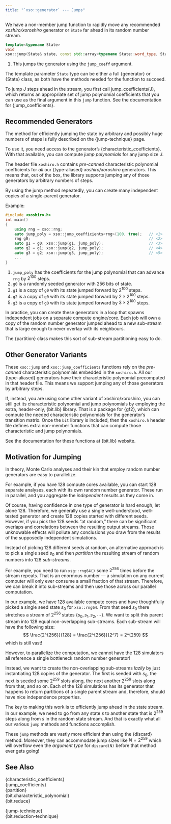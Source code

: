 ```yaml
---
title: "`xso::generator` --- Jumps"
---
```


We have a non-member jump function to rapidly move any recommended *xoshiro/xoroshiro* generator or `State` far ahead in its random number stream.

```cpp
template<typename State>
void
xso::jump(State& state, const std::array<typename State::word_type, State::word_count()>& jump_coeff)
```
1. This jumps the generator using the `jump_coeff` argument.

The template parameter `State` type can be either a full {generator} or {State} class, as both have the methods needed for the function to succeed.

To jump $J$ steps ahead in the stream, you first call jump_coefficients<State>(J), which returns an appropriate set of jump polynomial coefficients that you can use as the final argument in this `jump` function.
See the documentation for {jump_coefficients}.

## Recommended Generators

The method for efficiently jumping the state by arbitrary and possibly huge numbers of steps is fully described on the {jump-technique} page.

To use it, you need access to the generator's {characteristic_coefficients}.
With that available, you can compute *jump polynomials* for any jump size $J$.

The header file `xoshiro.h` contains *pre-canned* characteristic polynomial coefficients for *all* our {type-aliased} *xoshiro/xoroshiro* generators.
This means that, out of the box, the library supports jumping any of those generators by arbitrary numbers of steps.

By using the jump method repeatedly, you can create many independent copies of a single-parent generator.

[Example:]{.bt}
```cpp
#include <xoshiro.h>
int main()
{
    using rng = xso::rng;
    auto jump_poly = xso::jump_coefficients<rng>(100, true);   // <1>
    rng g0;                                                    // <2>
    auto g1 = g0; xso::jump(g1, jump_poly);                    // <3>
    auto g2 = g1; xso::jump(g2, jump_poly);                    // <4>
    auto g3 = g2; xso::jump(g3, jump_poly);                    // <5>
    ...
}
```
1. `jump_poly` has the coefficients for the jump polynomial that can advance `rng` by $2^{100}$ steps.
2. `g0` is a randomly seeded generator with  256 bits of state.
3. `g1` is a copy of `g0` with its state jumped forward by $2^{100}$ steps.
4. `g2` is a copy of `g0` with its state jumped forward by $2 \times 2^{100}$ steps.
5. `g3` is a copy of `g0` with its state jumped forward by $3 \times 2^{100}$ steps.

In practice, you can create these generators in a loop that spawns independent jobs on a separate compute engine/core.
Each job will own a copy of the random number generator jumped ahead to a new sub-stream that is large enough to never overlap with its neighbours.

The {partition} class makes this sort of sub-stream partitioning easy to do.

## Other Generator Variants

These `xso::jump` and `xso::jump_coefficients` functions rely on the *pre-canned* characteristic polynomials embedded in the `xoshiro.h`.
All our {type-aliased} generators have their characteristic polynomial precomputed in that header file.
This means we support jumping any of those generators by arbitrary steps.

If, instead, you are using some other variant of xoshiro/xoroshiro, you can still get its characteristic polynomial and jump polynomials by employing the extra, header-only, {bit.lib} library.
That is a package for {gf2}, which can compute the needed characteristic polynomials for the generator's transition matrix.
Once the `bit` library is included, then the `xoshiro.h` header file defines extra non-member functions that can compute those characteristic and jump polynomials.

See the documentation for these functions at {bit.lib} website.

## Motivation for Jumping

In theory, Monte Carlo analyses and their kin that employ random number generators are easy to parallelize.

For example, if you have 128 compute cores available, you can start 128 separate analyses, each with its own random number generator.
These run in parallel, and you aggregate the *independent* results as they come in.

Of course, having confidence in one type of generator is hard enough, let alone 128.
Therefore, we generally use a single well-understood, well-tested generator and create 128 copies started with different seeds.
However, if you pick the 128 seeds "at random," there can be significant overlaps and correlations between the resulting output streams.
Those unknowable effects will pollute any conclusions you draw from the results of the supposedly independent simulations.

Instead of picking 128 different seeds at random, an alternative approach is to pick a single seed $s_0$ and then *partition* the resulting stream of random numbers into 128 *sub-streams*.

For example, you need to run `xsg::rng64()` some $2^{256}$ times before the stream repeats.
That is an enormous number --- a simulation on any current computer will only ever consume a small fraction of that stream.
Therefore, we can break it into sub-streams and then use those across our parallel computation.

In our example, we have 128 available compute cores and have thoughtfully picked a single seed state $s_0$ for `xso::rng64`.
From that seed $s_0$ there stretches a stream of $2^{256}$ states $\left\{s_0, s_1, s_2, \cdots \right\}$.
We want to split this parent stream into 128 equal non-overlapping sub-streams.
Each sub-stream will have the following size:
$$
    \frac{2^{256}}{128} = \frac{2^{256}}{2^7} = 2^{259}
$$
which is still vast!

However, to parallelize the computation, we cannot have the 128 simulators all reference a single bottleneck random number generator!

Instead, we want to create the non-overlapping sub-streams *lazily* by just instantiating 128 copies of the generator.
The first is seeded with $s_0$, the next is seeded some $2^{259}$ slots along, the next another $2^{259}$ slots along from that, and so on.
Each of the 128 simulations has its generator that happens to return partitions of a single parent stream and, therefore, should have nice independence properties.

The key to making this work is to efficiently jump ahead in the state stream.
In our example, we need to go from any state $s$ to another state that is $2^{259}$ steps along from $s$ in the random state stream.
And that is exactly what all our various `jump` methods and functions accomplish.

These `jump` methods are vastly more efficient than using the {discard} method.
Moreover, they can accommodate jump sizes like $N = 2^{259}$ which will overflow even the *argument type* for `discard(N)` before that method ever gets going!

## See Also

{characteristic_coefficients}               \
{jump_coefficients}                         \
{partition}                                 \
{bit.characteristic_polynomial}             \
{bit.reduce}

{jump-technique}                            \
{bit.reduction-technique}
